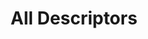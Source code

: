 ---
title: 'All Descriptors'
description: 'All row-level evaluations for text data.'
noindex: "true"
---